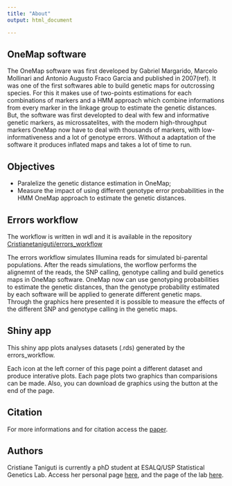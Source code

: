 ```yaml
---
title: "About"
output: html_document

---
```



## OneMap software

The OneMap software was first developed by Gabriel Margarido, Marcelo Mollinari and Antonio Augusto Fraco Garcia and published in 2007(ref). It was one of the first softwares able to build genetic maps for outcrossing species. For this it makes use of two-points estimations for each combinations of markers and a HMM approach which combine informations from every marker in the linkage group to estimate the genetic distances. But, the software was first developted to deal with few and informative genetic markers, as microssatelites, with the modern high-throughput markers OneMap now have to deal with thousands of markers, with low-informativeness and a lot of genotype errors. Without a adaptation of the software it produces inflated maps and takes a lot of time to run.

## Objectives

* Paralelize the genetic distance estimation in OneMap;
* Measure the impact of using different genotype error probabilities in the HMM OneMap approach to estimate the genetic distances.

## Errors workflow

The workflow is written in wdl and it is available in the repository [Cristianetaniguti/errors_workflow](https://github.com/Cristianetaniguti/errors_workflow)

 The errors workflow simulates Illumina reads for simulated bi-parental populations. After the reads simulations, the worflow performs the alignemnt of the reads, the SNP calling, genotype calling and build genetics maps in OneMap software. OneMap now can use genotyping probabilities to estimate the genetic distances, than the genotype probability estimated by each software will be applied to generate different genetic maps. Through the graphics here presented it is possible to measure the effects of the different SNP and genotype calling in the genetic maps.

## Shiny app

This shiny app plots analyses datasets (.rds) generated by the errors_workflow.

Each icon at the left corner of this page point a different dataset and produce interative plots. Each page plots two graphics than comparisions can be made. Also, you can download de graphics using the button at the end of the page.

## Citation

For more informations and for citation access the [paper]().

## Authors

Cristiane Taniguti is currently a phD student at ESALQ/USP Statistical Genetics Lab. Access her personal page [here](http://cristianetaniguti.github.io/), and the page of the lab [here](http://augustogarcia.me/statgen-esalq/).
